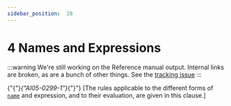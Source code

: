 ---
sidebar_position:  28
---

# 4 Names and Expressions

:::warning
We're still working on the Reference manual output.  Internal links are broken,
as are a bunch of other things.
See the [tracking issue](https://github.com/ada-lang-io/ada-lang-io/issues/20)
:::


<p>{"{"}<em>{"AI05-0299-1"}</em>{"}"} [The rules applicable to the different forms of <code><a href="./AA-4.1#S0091">name</a></code> and expression, and to their evaluation, are given in this clause.] </p>
